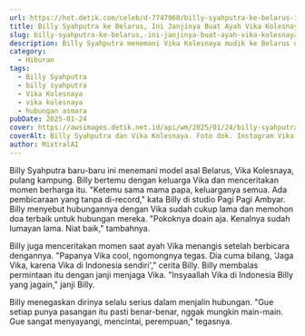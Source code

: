 ```yaml
---
url: https://hot.detik.com/celeb/d-7747960/billy-syahputra-ke-belarus-ini-janjinya-buat-ayah-vika-kolesnaya-nangis
title: Billy Syahputra ke Belarus, Ini Janjinya Buat Ayah Vika Kolesnaya Nangis
slug: billy-syahputra-ke-belarus,-ini-janjinya-buat-ayah-vika-kolesnaya-nangis
description: Billy Syahputra menemani Vika Kolesnaya mudik ke Belarus dan bertemu keluarganya. Ada momen ayah Vika terharu di depan Billy.
category:
  - Hiburan
tags:
  - Billy Syahputra
  - billy syahputra
  - Vika Kolesnaya
  - vika kolesnaya
  - hubungan asmara
pubDate: 2025-01-24
cover: https://awsimages.detik.net.id/api/wm/2025/01/24/billy-syahputra_169.jpeg?wid=54&w=650&v=1&t=jpeg
coverAlt: Billy Syahputra dan Vika Kolesnaya. Foto dok. Instagram Vika Kolesnaya
author: MixtralAI
---
```

Billy Syahputra baru-baru ini menemani model asal Belarus, Vika Kolesnaya, pulang kampung. Billy bertemu dengan keluarga Vika dan menceritakan momen berharga itu. "Ketemu sama mama papa, keluarganya semua. Ada pembicaraan yang tanpa di-record," kata Billy di studio Pagi Pagi Ambyar. Billy menyebut hubungannya dengan Vika sudah cukup lama dan memohon doa terbaik untuk hubungan mereka. "Pokoknya doain aja. Kenalnya sudah lumayan lama. Niat baik," tambahnya.

Billy juga menceritakan momen saat ayah Vika menangis setelah berbicara dengannya. "Papanya Vika cool, ngomongnya tegas. Dia cuma bilang, 'Jaga Vika, karena Vika di Indonesia sendiri'," cerita Billy. Billy membalas permintaan itu dengan janji menjaga Vika. "Insyaallah Vika di Indonesia Billy yang jagain," janji Billy.

Billy menegaskan dirinya selalu serius dalam menjalin hubungan. "Gue setiap punya pasangan itu pasti benar-benar, nggak mungkin main-main. Gue sangat menyayangi, mencintai, perempuan," tegasnya.
